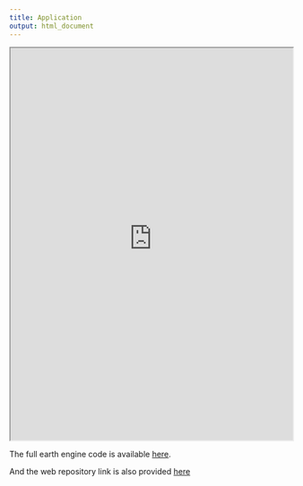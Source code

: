 ```yaml
---
title: Application
output: html_document
---
```


:::{.column-page}

<iframe src='https://ee-wbwhaha.projects.earthengine.app/view/mount-everest-climber-services' width='100%' height='700px'></iframe>

:::

The full earth engine code is available [here](https://code.earthengine.google.com/08a6b48f7050ae7c1ae6384ecc0515bd).

And the web repository link is also provided [here](https://github.com/TommyTong21/casa0025groupwork)